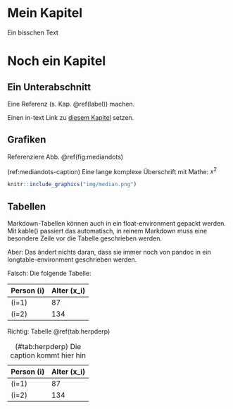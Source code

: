 # Mein Kapitel {#label}

Ein bisschen Text

# Noch ein Kapitel

## Ein Unterabschnitt

Eine Referenz (s. Kap. \@ref(label)) machen.

Einen in-text Link zu [diesem Kapitel](#label) setzen.

## Grafiken

Referenziere Abb. \@ref(fig:mediandots) 

(ref:mediandots-caption) Eine lange komplexe Überschrift mit Mathe: $x^2$

```r
knitr::include_graphics("img/median.png")
```

## Tabellen

Markdown-Tabellen können auch in ein float-environment gepackt werden. Mit kable() passiert das automatisch, in reinem Markdown muss eine besondere Zeile vor die Tabelle geschrieben werden.

Aber: Das ändert nichts daran, dass sie immer noch von pandoc in ein longtable-environment geschrieben werden.

Falsch: Die folgende Tabelle:

| Person \(i\) | Alter \(x_i\) |
| ------------ | ------------- |
| \(i=1\)      | 87            |
| \(i=2\)      | 134           |

Richtig: Tabelle \@ref(tab:herpderp)

Table: (#tab:herpderp) Die caption kommt hier hin

| Person \(i\) | Alter \(x_i\) |
| ------------ | ------------- |
| \(i=1\)      | 87            |
| \(i=2\)      | 134           |

